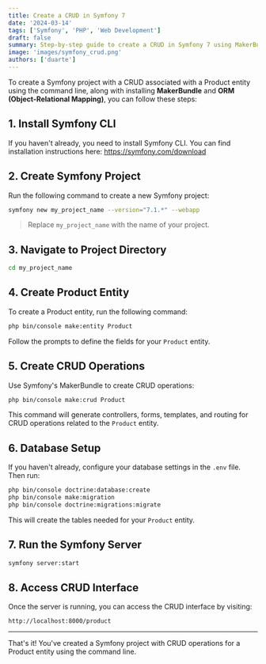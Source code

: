 ```yaml
---
title: Create a CRUD in Symfony 7
date: '2024-03-14'
tags: ['Symfony', 'PHP', 'Web Development']
draft: false
summary: Step-by-step guide to create a CRUD in Symfony 7 using MakerBundle and Doctrine ORM.
image: 'images/symfony_crud.png'
authors: ['duarte']
---
```


To create a Symfony project with a CRUD associated with a Product entity using the command line, along with installing **MakerBundle** and **ORM (Object-Relational Mapping)**, you can follow these steps:

## 1. Install Symfony CLI

If you haven't already, you need to install Symfony CLI. You can find installation instructions here: https://symfony.com/download

## 2. Create Symfony Project

Run the following command to create a new Symfony project:

```bash
symfony new my_project_name --version="7.1.*" --webapp
```

> Replace `my_project_name` with the name of your project.

## 3. Navigate to Project Directory

```bash
cd my_project_name
```

## 4. Create Product Entity

To create a Product entity, run the following command:

```bash
php bin/console make:entity Product
```

Follow the prompts to define the fields for your `Product` entity.

## 5. Create CRUD Operations

Use Symfony's MakerBundle to create CRUD operations:

```bash
php bin/console make:crud Product
```

This command will generate controllers, forms, templates, and routing for CRUD operations related to the `Product` entity.

## 6. Database Setup

If you haven't already, configure your database settings in the `.env` file. Then run:

```bash
php bin/console doctrine:database:create
php bin/console make:migration
php bin/console doctrine:migrations:migrate
```

This will create the tables needed for your `Product` entity.

## 7. Run the Symfony Server

```bash
symfony server:start
```

## 8. Access CRUD Interface

Once the server is running, you can access the CRUD interface by visiting:

```
http://localhost:8000/product
```

---

That's it! You've created a Symfony project with CRUD operations for a Product entity using the command line.
